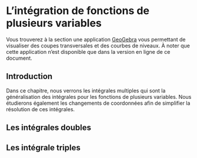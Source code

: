 # L'intégration de fonctions de plusieurs variables {#intfctvars}

Vous trouverez à la section  une application [GeoGebra](https://www.geogebra.org/?lang=fr) vous permettant de visualiser des coupes transversales et des courbes de niveaux. À noter que cette application n'est disponible que dans la version en ligne de ce document.

## Introduction

Dans ce chapitre, nous verrons les intégrales multiples qui sont la généralisation des intégrales pour les fonctions de plusieurs variables. Nous étudierons également les changements de coordonnées afin de simplifier la résolution de ces intégrales.

## Les intégrales doubles



## Les intégrale triples


